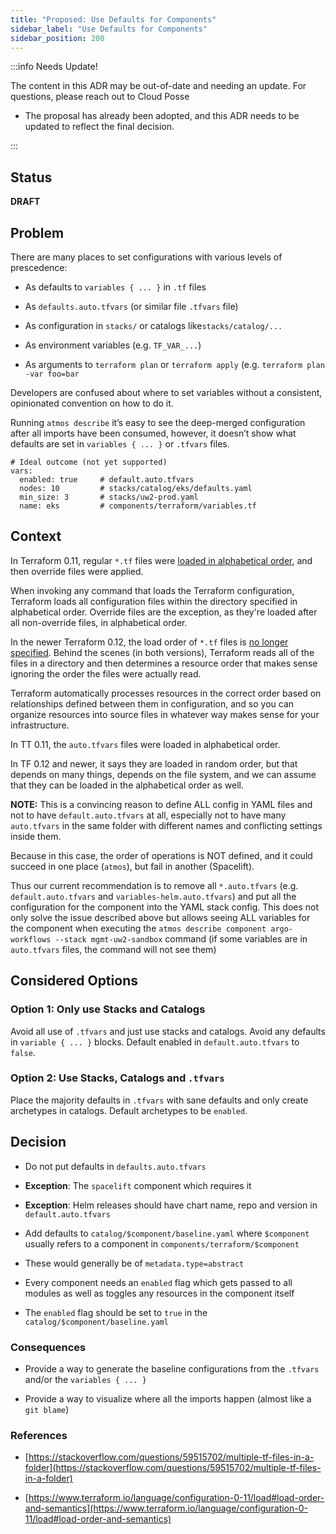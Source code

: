 ```yaml
---
title: "Proposed: Use Defaults for Components"
sidebar_label: "Use Defaults for Components"
sidebar_position: 200
---
```


:::info Needs Update!

The content in this ADR may be out-of-date and needing an update. For questions, please reach out to Cloud Posse

- The proposal has already been adopted, and this ADR needs to be updated to reflect the final decision.

:::


## Status
**DRAFT**

## Problem
There are many places to set configurations with various levels of prescedence:

- As defaults to `variables { ... }` in `.tf` files

- As `defaults.auto.tfvars` (or similar file `.tfvars` file)

- As configuration in `stacks/` or catalogs  like`stacks/catalog/...`

- As environment variables (e.g. `TF_VAR_...`)

- As arguments to `terraform plan` or `terraform apply` (e.g. `terraform plan -var foo=bar`

Developers are confused about where to set variables without a consistent, opinionated convention on how to do it.

Running `atmos describe` it’s easy to see the deep-merged configuration after all imports have been consumed, however, it doesn’t show what defaults are set in `variables { ... }` or `.tfvars` files.

```
# Ideal outcome (not yet supported)
vars:
  enabled: true     # default.auto.tfvars
  nodes: 10         # stacks/catalog/eks/defaults.yaml
  min_size: 3       # stacks/uw2-prod.yaml
  name: eks         # components/terraform/variables.tf
```

## Context
In Terraform 0.11, regular `*.tf` files were [loaded in alphabetical order](https://www.terraform.io/docs/configuration-0-11/load.html), and then override files were applied.

When invoking any command that loads the Terraform configuration, Terraform loads all configuration files within the directory specified in alphabetical order. Override files are the exception, as they're loaded after all non-override files, in alphabetical order.

In the newer Terraform 0.12, the load order of `*.tf` files is [no longer specified](https://www.terraform.io/docs/configuration/index.html#configuration-ordering). Behind the scenes (in both versions), Terraform reads all of the files in a directory and then determines a resource order that makes sense ignoring the order the files were actually read.

Terraform automatically processes resources in the correct order based on relationships defined between them in configuration, and so you can organize resources into source files in whatever way makes sense for your infrastructure.

In TT 0.11, the `auto.tfvars` files were loaded in alphabetical order.

In TF 0.12 and newer, it says they are loaded in random order, but that depends on many things, depends on the file system, and we can assume that they can be loaded in the alphabetical order as well.

**NOTE:** This is a convincing reason to define ALL config in YAML files and not to have `default.auto.tfvars` at all, especially not to have many `auto.tfvars` in the same folder with different names and conflicting settings inside them.

Because in this case, the order of operations is NOT defined, and it could succeed in one place (`atmos`), but fail in another (Spacelift).

Thus our current recommendation is to remove all `*.auto.tfvars` (e.g.  `default.auto.tfvars` and `variables-helm.auto.tfvars`) and put all the configuration for the component into the YAML stack config. This does not only solve the issue described above but allows seeing ALL variables for the component when executing the `atmos describe component argo-workflows --stack mgmt-uw2-sandbox` command (if some variables are in `auto.tfvars` files, the command will not see them)

## Considered Options

### Option 1: Only use Stacks and Catalogs
Avoid all use of `.tfvars` and just use stacks and catalogs. Avoid any defaults in `variable { ... }` blocks. Default enabled in `default.auto.tfvars` to `false`.

### Option 2: Use Stacks, Catalogs and `.tfvars`
Place the majority defaults in `.tfvars` with sane defaults and only create archetypes in catalogs. Default archetypes to be `enabled`.

## Decision
- Do not put defaults in `defaults.auto.tfvars`

- **Exception**: The `spacelift` component which requires it

- **Exception**: Helm releases should have chart name, repo and version in `default.auto.tfvars`

- Add defaults to `catalog/$component/baseline.yaml` where `$component` usually refers to a component in `components/terraform/$component`

- These would generally be of `metadata.type=abstract`

- Every component needs an `enabled` flag which gets passed to all modules as well as toggles any resources in the component itself

- The `enabled` flag should be set to `true` in the `catalog/$component/baseline.yaml`

### Consequences
- Provide a way to generate the baseline configurations from the `.tfvars` and/or the `variables { ... }`

- Provide a way to visualize where all the imports happen (almost like a `git blame`)

### References
- [https://stackoverflow.com/questions/59515702/multiple-tf-files-in-a-folder](https://stackoverflow.com/questions/59515702/multiple-tf-files-in-a-folder)

- [https://www.terraform.io/language/configuration-0-11/load#load-order-and-semantics](https://www.terraform.io/language/configuration-0-11/load#load-order-and-semantics)



